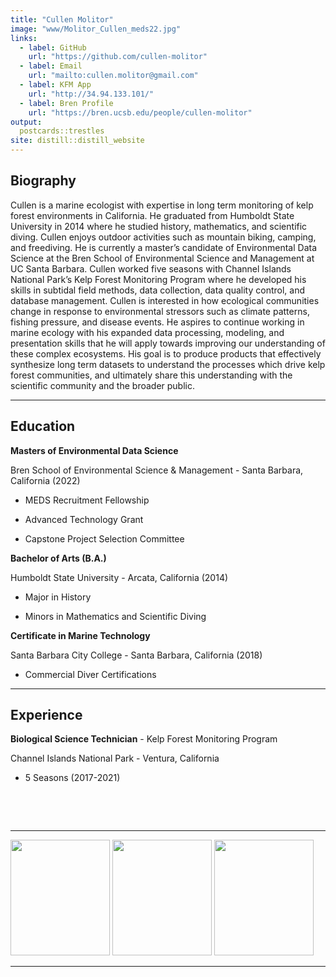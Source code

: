 ```yaml
---
title: "Cullen Molitor"
image: "www/Molitor_Cullen_meds22.jpg"
links:
  - label: GitHub
    url: "https://github.com/cullen-molitor"
  - label: Email
    url: "mailto:cullen.molitor@gmail.com"
  - label: KFM App
    url: "http://34.94.133.101/"
  - label: Bren Profile
    url: "https://bren.ucsb.edu/people/cullen-molitor"
output:
  postcards::trestles
site: distill::distill_website
---
```

## Biography

Cullen is a marine ecologist with expertise in long term monitoring of kelp forest environments in California. He graduated from Humboldt State University in 2014 where he studied history, mathematics, and scientific diving. Cullen enjoys outdoor activities such as mountain biking, camping, and freediving. He is currently a master’s candidate of Environmental Data Science at the Bren School of Environmental Science and Management at UC Santa Barbara. Cullen worked five seasons with Channel Islands National Park's Kelp Forest Monitoring Program where he developed his skills in subtidal field methods, data collection, data quality control, and database management. Cullen is interested in how ecological communities change in response to environmental stressors such as climate patterns, fishing pressure, and disease events. He aspires to continue working in marine ecology with his expanded data processing, modeling, and presentation skills that he will apply towards improving our understanding of these complex ecosystems. His goal is to produce products that effectively synthesize long term datasets to understand the processes which drive kelp forest communities, and ultimately share this understanding with the scientific community and the broader public.  

<hr>

## Education  

**Masters of Environmental Data Science**  

Bren School of Environmental Science & Management - Santa Barbara, California (2022)  

- MEDS Recruitment Fellowship  

- Advanced Technology Grant  

- Capstone Project Selection Committee  

**Bachelor of Arts (B.A.)**   

Humboldt State University - Arcata, California (2014)

- Major in History  

- Minors in Mathematics and Scientific Diving  

**Certificate in Marine Technology**  

Santa Barbara City College - Santa Barbara, California (2018) 

- Commercial Diver Certifications  

<hr>

## Experience

**Biological Science Technician** - Kelp Forest Monitoring Program

Channel Islands National Park - Ventura, California

- 5 Seasons (2017-2021)

<br>

<br>

<hr>

<img src="www/hex_ucsb_small.png" style="width:159px;height:185px;"/> <img src="www/hex_bren_small.png" style="width:159px;height:185px;"/> <img src="www/hex_meds_small.png"  style="width:159px;height:185px;"/>

<hr>
